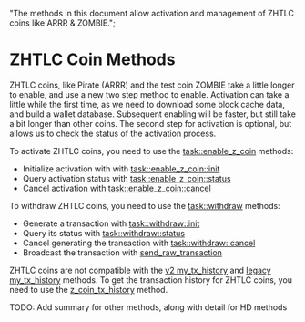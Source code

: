   "The methods in this document allow activation and management of ZHTLC coins like ARRR & ZOMBIE.";

# ZHTLC Coin Methods

ZHTLC coins, like Pirate (ARRR) and the test coin ZOMBIE take a little longer to enable, and use a new two step method to enable.
Activation can take a little while the first time, as we need to download some block cache data, and build a wallet database.
Subsequent enabling will be faster, but still take a bit longer than other coins. The second step for activation is optional, but allows us to check the status of the activation process.

To activate ZHTLC coins, you need to use the [task::enable\_z\_coin](/komodo-defi-framework/api/v20/wallet/task_managed/task_withdraw/#withdraw-tasks) methods:

*   Initialize activation with with [task::enable\_z\_coin::init](/komodo-defi-framework/api/v20/coin_activation/task_managed/task_enable_z_coin/#initialize-zhtlc-coin-activation)
*   Query activation status with [task::enable\_z\_coin::status](/komodo-defi-framework/api/v20/coin_activation/task_managed/task_enable_z_coin/#activation-status)
*   Cancel activation with [task::enable\_z\_coin::cancel](/komodo-defi-framework/api/v20/coin_activation/task_managed/task_enable_z_coin/#cancel-activation)

To withdraw ZHTLC coins, you need to use the [task::withdraw](/komodo-defi-framework/api/v20/wallet/task_managed/task_withdraw/#withdraw-tasks) methods:

*   Generate a transaction with [task::withdraw::init](/komodo-defi-framework/api/v20/wallet/task_managed/task_withdraw/#init)
*   Query its status with [task::withdraw::status](/komodo-defi-framework/api/v20/wallet/task_managed/task_withdraw/#status)
*   Cancel generating the transaction with [task::withdraw::cancel](/komodo-defi-framework/api/v20/wallet/task_managed/task_withdraw/#cancel)
*   Broadcast the transaction with [send\_raw\_transaction](/komodo-defi-framework/api/legacy/send_raw_transaction/#send-raw-transaction)

ZHTLC coins are not compatible with the [v2 my\_tx\_history](/komodo-defi-framework/api/v20/wallet/tx/my_tx_history/) and [legacy my\_tx\_history](/komodo-defi-framework/api/legacy/my_tx_history/) methods.
To get the transaction history for ZHTLC coins, you need to use the [z\_coin\_tx\_history](/komodo-defi-framework/api/v20/wallet/tx/zhtlc_tx_history/) method.

<TocForIndex />

<DevComment>
  TODO: Add summary for other methods, along with detail for HD methods
</DevComment>

